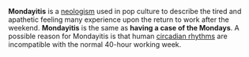 '''Mondayitis''' is a [[neologism]] used in pop culture to describe the tired and apathetic feeling many experience upon the return to work after the weekend. '''Mondayitis''' is the same as '''having a case of the Mondays'''. A possible reason for Mondayitis is that human [[circadian rhythm]]s are incompatible with the normal 40-hour working week.